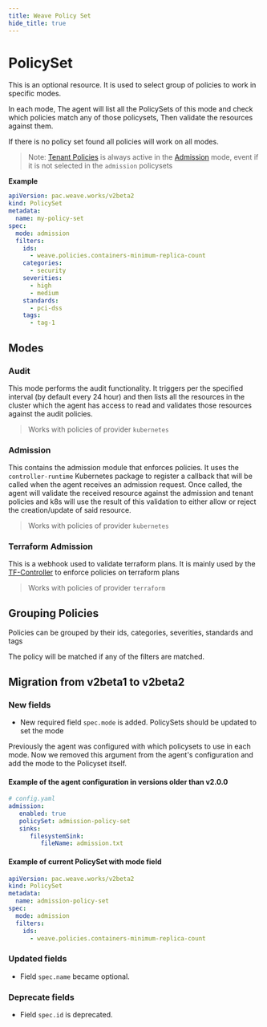 ```yaml
---
title: Weave Policy Set
hide_title: true
---
```



# PolicySet <TierLabel tiers="Enterprise" />

This is an optional resource. It is used to select group of policies to work in specific modes.

In each mode, The agent will list all the PolicySets of this mode and check which policies match any of those policysets, Then validate the resources against them.

If there is no policy set found all policies will work on all modes.

> Note: [Tenant Policies](./policy.mdx#tenant-policy) is always active in the [Admission](#admission) mode, event if it is not selected in the `admission` policysets

**Example**
```yaml
apiVersion: pac.weave.works/v2beta2
kind: PolicySet
metadata:
  name: my-policy-set
spec:
  mode: admission
  filters:
    ids:
      - weave.policies.containers-minimum-replica-count
    categories:
      - security
    severities:
      - high
      - medium
    standards:
      - pci-dss
    tags:
      - tag-1  
```

## Modes

### Audit

This mode performs the audit functionality. It triggers per the specified interval (by default every 24 hour) and then lists all the resources in the cluster which the agent has access to read and validates those resources against the audit policies.

> Works with policies of provider `kubernetes`


### Admission

This contains the admission module that enforces policies. It uses the `controller-runtime` Kubernetes package to register a callback that will be called when the agent receives an admission request. Once called, the agent will validate the received resource against the admission and tenant policies and k8s will use the result of this validation to either allow or reject the creation/update of said resource.

> Works with policies of provider `kubernetes`


### Terraform Admission

This is a webhook used to validate terraform plans. It is mainly used by the [TF-Controller](https://github.com/flux-iac/tofu-controller) to enforce policies on terraform plans

> Works with policies of provider `terraform`


## Grouping Policies

Policies can be grouped by their ids, categories, severities, standards and tags

The policy will be matched if any of the filters are matched.


## Migration from v2beta1 to v2beta2

### New fields
- New required field `spec.mode` is added. PolicySets should be updated to set the mode

Previously the agent was configured with which policysets to use in each mode. Now we removed this argument from the agent's configuration and
add the mode to the Policyset itself. 

#### Example of the agent configuration in versions older than v2.0.0

```yaml
# config.yaml
admission:
   enabled: true
   policySet: admission-policy-set
   sinks:
      filesystemSink:
         fileName: admission.txt
```

#### Example of current PolicySet with mode field

```yaml
apiVersion: pac.weave.works/v2beta2
kind: PolicySet
metadata:
  name: admission-policy-set
spec:
  mode: admission
  filters:
    ids:
      - weave.policies.containers-minimum-replica-count
```


### Updated fields
- Field `spec.name` became optional.

### Deprecate fields
- Field `spec.id` is deprecated.

